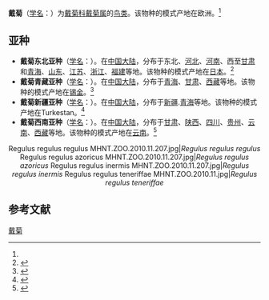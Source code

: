 {{speciesbox
| name = 戴菊
| status = LC
| status_system = iucn3.1
| image = Regulus regulus0.jpg
| image_caption = [[File_:_Goldcrest_(Regulus_regulus)_(W1CDR0001500_BD19).ogg|thumb]]
| genus = Regulus
| species = regulus
| authority = ([[卡尔·林奈|Linnaeus]])<ref name='id3758'>{{cite web| url =http://www.bioinfo.cn/db05/BjdwSpecies.php?action=view&id=3758| title =戴菊| work =《中国动物物种编目数据库》| publisher =中国科学院微生物研究所| author =中国科学院动物研究所| accessdate =2009-04-04| deadurl =yes| archiveurl =https://web.archive.org/web/20160305091619/http://www.bioinfo.cn/db05/BjdwSpecies.php?action=view&id=3758| archivedate =2016-03-05}}</ref>
| synonyms = *''Motacilla regulus'' {{small|Linnaeus, 1758}}
* ''Regulus cristatus''
| range_map = Regulus regulus map.png
| range_map_caption ={{leftlegend|#FFFF00|夏季繁殖區|border=1px solid #aaa}}{{leftlegend|#00FF00|全年|border=1px solid #aaa}}{{leftlegend|#00FFFF|冬季|border=1px solid #aaa}}
}}

'''戴菊'''（[[学名|学名]]：{{lang|la|''Regulus regulus''}}）为[[戴菊科|戴菊科]][[戴菊属|戴菊属]]的[[鸟类|鸟类]]。该物种的模式产地在欧洲。<ref name='id3758'/>

== 亚种 ==
* '''戴菊东北亚种'''（[[学名|学名]]：{{lang|la|''Regulus regulus japonensis''}}）。在[[中国大陆|中国大陆]]，分布于东北、[[河北|河北]]、[[河南|河南]]、西至[[甘肃|甘肃]]和[[青海|青海]]、[[山东|山东]]、[[江苏|江苏]]、[[浙江|浙江]]、[[福建|福建]]等地。该物种的模式产地在[[日本|日本]]。<ref name='id3759'>{{cite web| url =http://www.bioinfo.cn/db05/BjdwSpecies.php?action=view&id=3759| title =戴菊东北亚种| work =《中国动物物种编目数据库》| publisher =中国科学院微生物研究所| author =中国科学院动物研究所| accessdate =2009-04-04| deadurl =yes| archiveurl =https://web.archive.org/web/20160305020943/http://www.bioinfo.cn/db05/BjdwSpecies.php?action=view&id=3759| archivedate =2016-03-05}}</ref>
* '''戴菊青藏亚种'''（[[学名|学名]]：{{lang|la|''Regulus regulus sikkimensis''}}）。在[[中国大陆|中国大陆]]，分布于[[青海|青海]]、[[甘肃|甘肃]]、[[西藏|西藏]]等地。该物种的模式产地在[[锡金|锡金]]。<ref name='id3760'>{{cite web| url =http://www.bioinfo.cn/db05/BjdwSpecies.php?action=view&id=3760| title =戴菊青藏亚种| work =《中国动物物种编目数据库》| publisher =中国科学院微生物研究所| author =中国科学院动物研究所| accessdate =2009-04-04| deadurl =yes| archiveurl =https://web.archive.org/web/20160305024655/http://www.bioinfo.cn/db05/BjdwSpecies.php?action=view&id=3760| archivedate =2016-03-05}}</ref>
* '''戴菊新疆亚种'''（[[学名|学名]]：{{lang|la|''Regulus regulus tristis''}}）。在[[中国大陆|中国大陆]]，分布于[[新疆|新疆]].[[青海|青海]]等地。该物种的模式产地在Turkestan。<ref name='id3761'>{{cite web| url =http://www.bioinfo.cn/db05/BjdwSpecies.php?action=view&id=3761| title =戴菊新疆亚种| work =《中国动物物种编目数据库》| publisher =中国科学院微生物研究所| author =中国科学院动物研究所| accessdate =2009-04-04| deadurl =yes| archiveurl =https://web.archive.org/web/20131203122335/http://www.bioinfo.cn/db05/BjdwSpecies.php?action=view| archivedate =2013-12-03}}</ref>
* '''戴菊西南亚种'''（[[学名|学名]]：{{lang|la|''Regulus regulus yunnanensis''}}）。在[[中国大陆|中国大陆]]，分布于[[甘肃|甘肃]]、[[陕西|陕西]]、[[四川|四川]]、[[贵州|贵州]]、[[云南|云南]]、[[西藏|西藏]]等地。该物种的模式产地在[[云南|云南]]。<ref name='id3762'>{{cite web| url =http://www.bioinfo.cn/db05/BjdwSpecies.php?action=view&id=3762| title =戴菊西南亚种| work =《中国动物物种编目数据库》| publisher =中国科学院微生物研究所| author =中国科学院动物研究所| accessdate =2009-04-04| deadurl =yes| archiveurl =https://web.archive.org/web/20160305022429/http://www.bioinfo.cn/db05/BjdwSpecies.php?action=view&id=3762| archivedate =2016-03-05}}</ref>
<center><gallery>
Regulus regulus regulus MHNT.ZOO.2010.11.207.jpg|'' Regulus regulus regulus ''
Regulus regulus azoricus MHNT.ZOO.2010.11.207.jpg|'' Regulus regulus azoricus ''
Regulus regulus inermis MHNT.ZOO.2010.11.207.jpg|'' Regulus regulus inermis ''
Regulus regulus teneriffae MHNT.ZOO.2010.11.jpg|'' Regulus regulus teneriffae ''
</gallery></center>

== 参考文献 ==
{{reflist}}
{{Taxonbar|from=Q26657}}


[[Category:戴菊属|戴菊]]